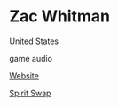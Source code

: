 
# Zac Whitman

<Location>

United States

</Location>

<Skills>

game audio

</Skills>

<Personal>

[Website](https://www.meltycanon.com)

</Personal>

<Games>

[Spirit Swap](https://spiritswapgame.com)

</Games>
